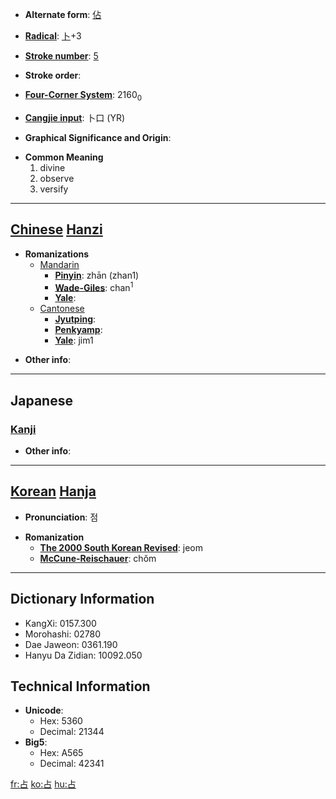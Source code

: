 * '''Alternate form''': [[佔]]

* '''[[Wiktionary:Chinese radical index| Radical]]''': [[Wiktionary:Chinese radical index 卜|卜]]+3

* '''[[Wiktionary:Chinese total strokes index|Stroke number]]''': [[Wiktionary:Chinese total strokes index 5|5]]

* '''Stroke order''': 

* '''[[Wiktionary:Chinese four corner index|Four-Corner System]]''': 2160<sub>0</sub>

* '''[[Wiktionary:Chinese Cangjie index|Cangjie input]]''': 卜口 (YR)

* '''Graphical Significance and Origin''': 

* '''Common Meaning'''
*#divine
*# observe
*# versify


----

== [[Chinese]] [[Hanzi]] ==

* '''Romanizations'''
** [[Mandarin]]
*** '''[[Pinyin]]''': zhān (zhan1)
*** '''[[Wade-Giles]]''': chan<sup>1</sup>
*** '''[[Yale]]''': 
**[[Cantonese]]
***'''[[Jyutping]]''':
***'''[[Penkyamp]]''': 
***'''[[Yale]]''': jim1

* '''Other info''': 

----

==Japanese==
===[[Kanji]]===
{{kanji|on readings=[[せん]] (sen)
|kun readings=[[しめる]] (shimeru), [[うらなう]] (uranau), [[うらない]] (uranai)
}}

* '''Other info''':  

----

== [[Korean]] [[Hanja]] ==

* '''Pronunciation''': 점

* '''Romanization'''
** '''[[The 2000 South Korean Revised Romanization|The 2000 South Korean Revised]]''': jeom
** '''[[McCune-Reischauer]]''': chŏm

----

== Dictionary Information ==

* KangXi: 0157.300
* Morohashi: 02780
* Dae Jaweon: 0361.190
* Hanyu Da Zidian: 10092.050

== Technical Information ==

* '''Unicode''':
** Hex: 5360
** Decimal: 21344
* '''Big5''':
** Hex: A565
** Decimal: 42341

[[fr:占]]
[[ko:占]]
[[hu:占]]